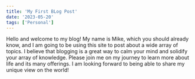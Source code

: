 ```yaml
---
title: 'My First BLog Post'
date: '2023-05-20'
tags: ['Personal']
---
```


Hello and welcome to my blog! My name is Mike, which you should already know, and I am going to be using this site to post about a wide array of topics. I believe that blogging is a great way to calm your mind and solidify your array of knowledge. Please join me on my journey to learn more about life and its many offerings. I am looking forward to being able to share my unique view on the world!